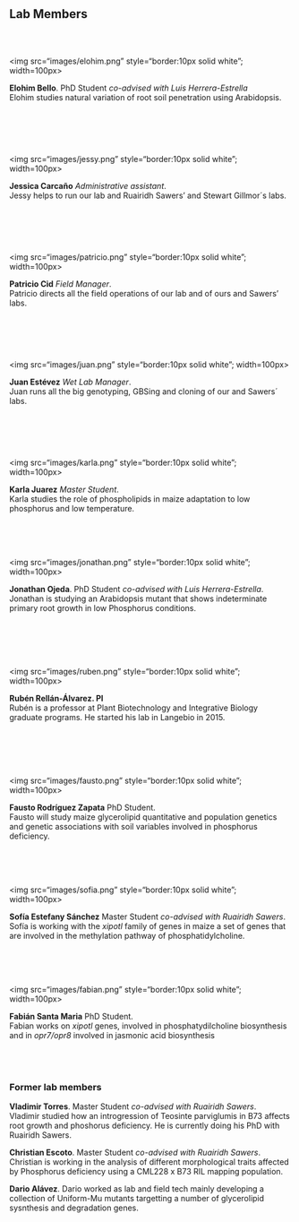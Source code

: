 <!-- break -->
<br>
<!-- break -->

Lab Members
-------------
<!-- break -->
<br>
<!-- break -->

<div style="float: left">  
</a><img src="images/elohim.png" style="border:10px solid white"; width=100px>
</div>
**Elohim Bello**. PhD Student *co-advised with Luis Herrera-Estrella*  
Elohim studies natural variation of root soil penetration using Arabidopsis.

<!-- break -->
<br><br><br>
<!-- break -->

<div style="float: left">
<img src="images/jessy.png" style="border:10px solid white"; width=100px>
</div>
**Jessica Carcaño** *Administrative assistant*.  
Jessy helps to run our lab and Ruairidh Sawers' and Stewart Gillmor´s labs.  

<!-- break -->
<br><br><br>
<!-- break -->

<div style="float: left">
<img src="images/patricio.png" style="border:10px solid white"; width=100px>
</div>
**Patricio Cid** *Field Manager*.  
Patricio directs all the field operations of our lab and of ours and Sawers' labs.  
<a href="https://twitter.com/patriciocidcc">
<i class="fa fa-twitter fa-2x" aria-hidden="true"></i>
</a> <a href="https://www.linkedin.com/in/patriciocid/">
<i class="fa fa-linkedin fa-2x" aria-hidden="true"></i>
</a>

<!-- break -->
<br><br><br>
<!-- break -->

<div style="float: left">
<img src="images/juan.png" style="border:10px solid white"; width=100px>
</div>
**Juan Estévez** *Wet Lab Manager*.  
Juan runs all the big genotyping, GBSing and cloning of our and Sawers´ labs.

<!-- break -->
<br><br><br>
<!-- break -->

<div style="float: left">
<img src="images/karla.png" style="border:10px solid white"; width=100px>
</div>
**Karla Juarez** *Master Student*.   
Karla studies the role of phospholipids in maize adaptation to low phosphorus and low temperature.  
<a href="https://twitter.com/KarlaJuarez30">
<i class="fa fa-twitter fa-2x" aria-hidden="true"></i>
</a>
<!-- break -->
<br><br><br>
<!-- break -->

<div style="float: left">
<img src="images/jonathan.png" style="border:10px solid white"; width=100px>
</div>
**Jonathan Ojeda**. PhD Student *co-advised with Luis Herrera-Estrella*.  
Jonathan is studying an Arabidopsis mutant that shows indeterminate primary root growth in low Phosphorus conditions.  
<a href="https://twitter.com/jonojedarivera">
<i class="fa fa-twitter fa-2x" aria-hidden="true"></i>
</a>

<!-- break -->
<br><br><br>
<!-- break -->  
<div style="float: left">
<img src="images/ruben.png" style="border:10px solid white"; width=100px>
</div>
**Rubén Rellán-Álvarez. PI**  
Rubén is a professor at Plant Biotechnology and Integrative Biology graduate programs. He started his lab in Langebio in 2015.  
<a href="https://twitter.com/rrellanalvarez">
<i class="fa fa-twitter fa-2x" aria-hidden="true"></i>
</a>  <a href="https://github.com/rellan">
<i class="fa fa-github-alt fa-2x" aria-hidden="true"></i>
</a> <a href="mailto:rubenrellan@gmail.com">
<i class="fa fa-envelope fa-2x" aria-hidden="true"></i>
<a href="https://docs.google.com/document/d/1E65ePNEtdPm-f0BjjZN7RnOAzFzaW1RXS_hcn-Y8_Ls/edit?usp=sharing">
<i class="fa fa-file-text fa-2x" aria-hidden="true"></i>
</a>

<!-- break -->
<br><br><br>
<!-- break -->  
<div style="float: left">
<img src="images/fausto.png" style="border:10px solid white"; width=100px>
</div>
**Fausto Rodríguez Zapata** PhD Student.   
Fausto will study maize glycerolipid quantitative and population genetics and genetic associations with soil variables involved in phosphorus deficiency.
<a href="https://twitter.com/chyscamuy">
<i class="fa fa-twitter fa-2x" aria-hidden="true"></i>
</a>


<!-- break -->
<br><br><br>
<!-- break -->
<div style="float: left">
<img src="images/sofia.png" style="border:10px solid white"; width=100px> 	
</div>
**Sofía Estefany Sánchez** Master Student *co-advised with Ruairidh Sawers*. Sofía is working with the *xipotl* family of genes in maize a set of genes that are involved in the methylation pathway of phosphatidylcholine.

<!-- break -->
<br><br><br>
<!-- break -->
<div style="float: left">
<img src="images/fabian.png" style="border:10px solid white"; width=100px>
</div>
**Fabián Santa Maria** PhD Student.   
Fabian works on *xipotl* genes, involved in phosphatydilcholine biosynthesis and in *opr7/opr8* involved in jasmonic acid biosynthesis   
<!-- break -->
<br><br><br>
<!-- break -->


### Former lab members  

**Vladimir Torres**. Master Student *co-advised with Ruairidh Sawers*.    
Vladimir studied how an introgression of Teosinte parviglumis in B73 affects root growth and phoshorus deficiency. He is currently doing his PhD with Ruairidh Sawers.  

**Christian Escoto**. Master Student *co-advised with Ruairidh Sawers*.   
Christian is working in the analysis of different morphological traits affected by Phosphorus deficiency using a CML228 x B73 RIL mapping population.  

**Dario Alávez**. Dario worked as lab and field tech mainly developing a collection of Uniform-Mu mutants targetting a number of glycerolipid sysnthesis and degradation genes.
